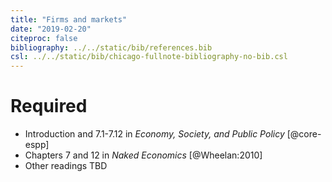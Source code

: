 ```yaml
---
title: "Firms and markets"
date: "2019-02-20"
citeproc: false
bibliography: ../../static/bib/references.bib
csl: ../../static/bib/chicago-fullnote-bibliography-no-bib.csl
---
```


# Required

- <i class="fas fa-book"></i> Introduction and 7.1-7.12 in *Economy, Society, and Public Policy* [@core-espp]
- <i class="fas fa-book"></i> Chapters 7 and 12 in *Naked Economics* [@Wheelan:2010]
- Other readings TBD
